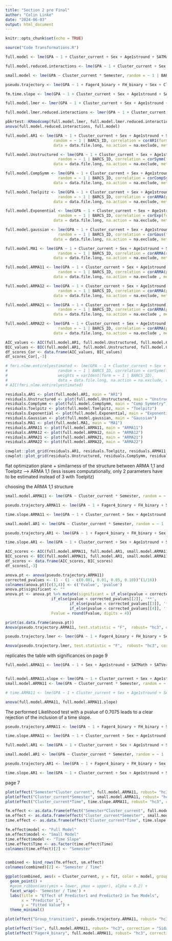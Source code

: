 ```yaml
---
title: "Section 2 pre Final"
author: "Colin Linke"
date: "2024-06-03"
output: html_document
---
```



```r
knitr::opts_chunk$set(echo = TRUE)
```


```r
source("Code Transformations.R")
```

```r
full.model <- lme(GPA ~ 1 + Cluster_current + Sex + Age1stround + SATMath + SATVerbal + SATWriting + Fager4_binary + FH_binary + STAI_SELF_Total + BDI_SELF_Total + Parental_SES + Sex*Cluster_current + Semester*Cluster_current + Sex*Semester + Semester, random = ~1 | BARCS_ID, data = data.file.long, na.action = na.exclude, method = "ML") 

full.model.reduced.interactions <- lme(GPA ~ 1 + Cluster_current + Sex + Age1stround + SATMath + SATVerbal + SATWriting + Fager4_binary + FH_binary + STAI_SELF_Total + BDI_SELF_Total + Parental_SES  + Semester*Cluster_current + Semester, random = ~ 1 | BARCS_ID,data = data.file.long, na.action = na.exclude, method = "ML")

small.model <- lme(GPA ~ Cluster_current * Semester, random = ~ 1 | BARCS_ID, data = data.file.long, na.action = na.exclude, method = "ML")

pseudo.trajectory <- lme(GPA ~ 1 + Fager4_binary + FH_binary + Sex + Cluster_SEM1 + Semester + Age1stround + SATMath + SATVerbal + SATWriting + STAI_SELF_Total + BDI_SELF_Total + Parental_SES + Cluster_SEM1 * Semester + Group_transition1 * Semester, random = ~ 1 | BARCS_ID, data = data.file.long, method = "REML", na.action = na.exclude)

fm.time.slope <- lme(GPA ~ 1 + Cluster_current + Sex + Age1stround + SATMath + SATVerbal + SATWriting + Fager4_binary + FH_binary + STAI_SELF_Total + BDI_SELF_Total + Parental_SES + Sex*Cluster_current + Time*Cluster_current + Sex*Time + Time , random = ~ 1 + Time| BARCS_ID, data = data.file.long, na.action = na.exclude, method = "ML") 
```

```r
full.model.lmer <- lmer(GPA ~ 1 + Cluster_current + Sex + Age1stround + SATMath + SATVerbal + SATWriting + Fager4_binary + FH_binary + STAI_SELF_Total + BDI_SELF_Total + Parental_SES + Sex*Cluster_current + Semester*Cluster_current + Sex*Semester + Semester + (1 | BARCS_ID), data = data.file.long, na.action = na.exclude, REML = FALSE) 

full.model.lmer.reduced.interactions <- lmer(GPA ~ 1 + Cluster_current + Sex + Age1stround + SATMath + SATVerbal + SATWriting + Fager4_binary + FH_binary + STAI_SELF_Total + BDI_SELF_Total + Parental_SES  + Semester*Cluster_current + Semester + (1 | BARCS_ID),data = data.file.long, na.action = na.exclude, REML = FALSE)
```


```r
pbkrtest::KRmodcomp(full.model.lmer, full.model.lmer.reduced.interactions) ## only allows lmer -.-
anova(full.model.reduced.interactions, full.model)
```

```r
full.model.AR1 <- lme(GPA ~ 1 + Cluster_current + Sex + Age1stround + SATMath + SATVerbal + SATWriting + Fager4_binary + FH_binary + STAI_SELF_Total + BDI_SELF_Total + Parental_SES  + Semester*Cluster_current + Semester,
                     random = ~ 1 | BARCS_ID, correlation = corAR1(form = ~ Time| BARCS_ID), 
                     data = data.file.long, na.action = na.exclude, method = "ML" )

full.model.Unstructured <- lme(GPA ~ 1 + Cluster_current + Sex + Age1stround + SATMath + SATVerbal + SATWriting + Fager4_binary + FH_binary + STAI_SELF_Total + BDI_SELF_Total + Parental_SES  + Semester*Cluster_current + Semester,
                       random = ~ 1 | BARCS_ID, correlation = corSymm(form = ~ Time| BARCS_ID), 
                     data = data.file.long, na.action = na.exclude, method = "ML"  )

full.model.CompSymm <- lme(GPA ~ 1 + Cluster_current + Sex + Age1stround + SATMath + SATVerbal + SATWriting + Fager4_binary + FH_binary + STAI_SELF_Total + BDI_SELF_Total + Parental_SES  + Semester*Cluster_current + Semester,
                       random = ~ 1 | BARCS_ID, correlation = corCompSymm(form = ~ Time| BARCS_ID), 
                     data = data.file.long, na.action = na.exclude, method = "ML"  )

full.model.Toelpitz <- lme(GPA ~ 1 + Cluster_current + Sex + Age1stround + SATMath + SATVerbal + SATWriting + Fager4_binary + FH_binary + STAI_SELF_Total + BDI_SELF_Total + Parental_SES  + Semester*Cluster_current + Semester,
                       random = ~ 1 | BARCS_ID, correlation = corARMA(p = 0, q = 3, form = ~ Time| BARCS_ID),
                     data = data.file.long, na.action = na.exclude, method = "ML"  )

full.model.Exponential <- lme(GPA ~ 1 + Cluster_current + Sex + Age1stround + SATMath + SATVerbal + SATWriting + Fager4_binary + FH_binary + STAI_SELF_Total + BDI_SELF_Total + Parental_SES  + Semester*Cluster_current + Semester,
                       random = ~ 1 | BARCS_ID, correlation = corExp(form = ~ Time| BARCS_ID), 
                     data = data.file.long, na.action = na.exclude, method = "ML"  )

full.model.gaussian <- lme(GPA ~ 1 + Cluster_current + Sex + Age1stround + SATMath + SATVerbal + SATWriting + Fager4_binary + FH_binary + STAI_SELF_Total + BDI_SELF_Total + Parental_SES  + Semester*Cluster_current + Semester,
                       random = ~ 1 | BARCS_ID, correlation = corGaus(form = ~ Time| BARCS_ID), 
                     data = data.file.long, na.action = na.exclude, method = "ML"  )

full.model.MA1 <- lme(GPA ~ 1 + Cluster_current + Sex + Age1stround + SATMath + SATVerbal + SATWriting + Fager4_binary + FH_binary + STAI_SELF_Total + BDI_SELF_Total + Parental_SES  + Semester*Cluster_current + Semester,
                       random = ~ 1 | BARCS_ID, correlation = corARMA(q = 1, form = ~ Time| BARCS_ID), 
                     data = data.file.long, na.action = na.exclude, method = "ML" )

full.model.ARMA11 <- lme(GPA ~ 1 + Cluster_current + Sex + Age1stround + SATMath + SATVerbal + SATWriting + Fager4_binary + FH_binary + STAI_SELF_Total + BDI_SELF_Total + Parental_SES  + Semester*Cluster_current + Semester,
                       random = ~ 1 | BARCS_ID, correlation = corARMA(p = 1, q = 1, form = ~ Time| BARCS_ID), 
                     data = data.file.long, na.action = na.exclude , method = "ML"  )

full.model.ARMA12 <- lme(GPA ~ 1 + Cluster_current + Sex + Age1stround + SATMath + SATVerbal + SATWriting + Fager4_binary + FH_binary + STAI_SELF_Total + BDI_SELF_Total + Parental_SES  + Semester*Cluster_current + Semester,
                       random = ~ 1 | BARCS_ID, correlation = corARMA(p = 1, q = 2, form = ~ Time| BARCS_ID), 
                     data = data.file.long, na.action = na.exclude, method = "ML"   )

full.model.ARMA21 <- lme(GPA ~ 1 + Cluster_current + Sex + Age1stround + SATMath + SATVerbal + SATWriting + Fager4_binary + FH_binary + STAI_SELF_Total + BDI_SELF_Total + Parental_SES  + Semester*Cluster_current + Semester,
                       random = ~ 1 | BARCS_ID, correlation = corARMA(p = 2, q = 1, form = ~ Time| BARCS_ID), 
                     data = data.file.long, na.action = na.exclude , method = "ML" )

full.model.ARMA22 <- lme(GPA ~ 1 + Cluster_current + Sex + Age1stround + SATMath + SATVerbal + SATWriting + Fager4_binary + FH_binary + STAI_SELF_Total + BDI_SELF_Total + Parental_SES  + Semester*Cluster_current + Semester,
                       random = ~ 1 | BARCS_ID, correlation = corARMA(p = 2, q = 2, form = ~ Time| BARCS_ID), 
                     data = data.file.long, na.action = na.exclude , method = "ML")

AIC_values <- AIC(full.model.AR1, full.model.Unstructured, full.model.CompSymm, full.model.Toelpitz, full.model.Exponential, full.model.gaussian, full.model.MA1, full.model.ARMA11, full.model.ARMA12, full.model.ARMA21, full.model.ARMA22)
BIC_values <- BIC(full.model.AR1, full.model.Unstructured, full.model.CompSymm, full.model.Toelpitz, full.model.Exponential, full.model.gaussian, full.model.MA1, full.model.ARMA11, full.model.ARMA12, full.model.ARMA21, full.model.ARMA22)
df_scores_Cor <- data.frame(AIC_values, BIC_values)
df_scores_Cor[,-3]
```

```r
# fmri.nlme.entirelyestimated <- lme(GPA ~ 1 + Cluster_current + Sex + Age1stround + SATMath + SATVerbal + SATWriting + Fager4_binary + FH_binary + STAI_SELF_Total + BDI_SELF_Total + Parental_SES  + Semester*Cluster_current + Semester,
#                      random = ~ 1 | BARCS_ID, correlation = corSymm(form = ~ Time| BARCS_ID), 
#                      weights = varIdent(form = ~ 1 | BARCS_ID), 
#                      data = data.file.long, na.action = na.exclude, control = list(opt = "optim", msMaxIter = 200))
# AIC(fmri.nlme.entirelyestimated)
```


```r
residuals.AR1 <- plot(full.model.AR1, main = "AR1")
residuals.Unstructured <- plot(full.model.Unstructured, main = "Unstructured")
residuals.CompSymm <- plot(full.model.CompSymm, main = "Comp Symmetry")
residuals.Toelpitz <- plot(full.model.Toelpitz, main = "Toelpitz")
residuals.Exponential <- plot(full.model.Exponential, main = "Exponential") 
residuals.Gaussian <- plot(full.model.gaussian, main = "Gaussian")
residuals.MA1 <- plot(full.model.MA1, main = "MA1")
residuals.ARMA11 <- plot(full.model.ARMA11, main = "ARMA11")
residuals.ARMA12 <- plot(full.model.ARMA12, main = "ARMA12")
residuals.ARMA21 <- plot(full.model.ARMA21, main = "ARMA21")
residuals.ARMA22 <- plot(full.model.ARMA22, main = "ARMA22")

cowplot::plot_grid(residuals.AR1, residuals.Toelpitz, residuals.ARMA11, residuals.ARMA12, nrow = 2)
cowplot::plot_grid(residuals.Unstructured, residuals.CompSymm, residuals.Exponential, residuals.Gaussian)
```
flat optimization plane + similarness of the structure between ARMA 1,1 and Toelpitz --> ARMA 1,1 (less issues computationally, only 2 parameters have to be estimated instead of 3 with Toelpitz)

choosing the ARMA 1,1 structure 


```r
small.model.ARMA11 <- lme(GPA ~ Cluster_current * Semester, random = ~ 1 | BARCS_ID, data = data.file.long, na.action = na.exclude, method = "ML",  correlation = corARMA(p = 1, q = 1, form = ~ Time| BARCS_ID))

pseudo.trajectory.ARMA11 <- lme(GPA ~ 1 + Fager4_binary + FH_binary + Sex + Cluster_SEM1 + Semester + Age1stround + SATMath + SATVerbal + SATWriting + STAI_SELF_Total + BDI_SELF_Total + Parental_SES + Cluster_SEM1 * Semester + Group_transition1 * Semester, random = ~ 1 | BARCS_ID, data = data.file.long, method = "ML", na.action = na.exclude, correlation = corARMA(p = 1, q = 1, form = ~ Time| BARCS_ID))

time.slope.ARMA11 <- lme(GPA ~ 1 + Cluster_current + Sex + Age1stround + SATMath + SATVerbal + SATWriting + Fager4_binary + FH_binary + STAI_SELF_Total + BDI_SELF_Total + Parental_SES + Sex*Cluster_current + Time*Cluster_current + Sex*Time + Time , random = ~ 1 + Time| BARCS_ID, data = data.file.long, na.action = na.exclude, method = "ML", correlation = corARMA(p = 1, q = 1, form = ~ Time| BARCS_ID),control = list(maxIter = 1000, tolerance = 1e-3, opt = "optim")) 

small.model.AR1 <- lme(GPA ~ Cluster_current * Semester, random = ~ 1 | BARCS_ID, data = data.file.long, na.action = na.exclude, method = "ML", correlation = corAR1(form = ~ Time| BARCS_ID))

pseudo.trajectory.AR1 <- lme(GPA ~ 1 + Fager4_binary + FH_binary + Sex + Cluster_SEM1 + Semester + Age1stround + SATMath + SATVerbal + SATWriting + STAI_SELF_Total + BDI_SELF_Total + Parental_SES + Cluster_SEM1 * Semester + Group_transition1 * Semester, random = ~ 1 | BARCS_ID, data = data.file.long, method = "ML", na.action = na.exclude, correlation = corAR1(form = ~ Time| BARCS_ID))

time.slope.AR1 <- lme(GPA ~ 1 + Cluster_current + Sex + Age1stround + SATMath + SATVerbal + SATWriting + Fager4_binary + FH_binary + STAI_SELF_Total + BDI_SELF_Total + Parental_SES + Sex*Cluster_current + Time*Cluster_current + Sex*Time + Time , random = ~ 1 + Time| BARCS_ID, data = data.file.long, na.action = na.exclude, method = "ML", correlation = corAR1(form = ~ Time| BARCS_ID)) 

AIC_scores <- AIC(full.model.ARMA11, full.model.AR1, small.model.ARMA11, small.model.AR1, pseudo.trajectory.ARMA11, pseudo.trajectory.AR1, time.slope.ARMA11, time.slope.AR1)
BIC_scores <- BIC(full.model.ARMA11, full.model.AR1, small.model.ARMA11, small.model.AR1, pseudo.trajectory.ARMA11, pseudo.trajectory.AR1, time.slope.ARMA11, time.slope.AR1)
df_scores <- data.frame(AIC_scores, BIC_scores)
df_scores[,-3]
```

```r
anova.pt <- anova(pseudo.trajectory.ARMA11)
corrected_pvalues <- (1 - (1 - c(0.001, 0.01, 0.05, 0.10))^(1/16))
colnames(anova.pt)[c(3,4)] <- c('Fvalue', 'pvalue')
anova.pt$significant <- ""
anova.pt <- anova.pt %>% mutate(significant = if_else(pvalue < corrected_pvalues[[1]], '***', 
                    if_else(pvalue < corrected_pvalues[[2]], '**', 
                            if_else(pvalue < corrected_pvalues[[3]], '*', 
                            if_else(pvalue < corrected_pvalues[[4]], '.', '')))),
                    Fvalue = round(Fvalue, digits = 4))
```
```r
print(as.data.frame(anova.pt))
Anova(pseudo.trajectory.ARMA11, test.statistic = "F",  robust= "hc3", correction = "Sidak")
```

```r
pseudo.trajectory.lmer <- lmer(GPA ~ 1 + Fager4_binary + FH_binary + Sex + Cluster_SEM1 + Semester + Age1stround + SATMath + SATVerbal + SATWriting + STAI_SELF_Total + BDI_SELF_Total + Parental_SES + Cluster_SEM1 * Semester + Group_transition1 * Semester + (1 | BARCS_ID), data = data.file.long, REML = TRUE, na.action = na.exclude)

Anova(pseudo.trajectory.lmer, test.statistic = "F",  robust= "hc3", correction = "Sidak")
```
replicates the table with significances on page 9 




```r
full.model.ARMA11 <- lme(GPA ~ 1 + Sex + Age1stround + SATMath + SATVerbal + SATWriting + Fager4_binary + FH_binary + STAI_SELF_Total + BDI_SELF_Total + Parental_SES  + Semester * Cluster_current, random = ~ 1 | BARCS_ID,data = data.file.long, na.action = na.exclude, method = "REML", correlation = corARMA(p = 1, q = 1, form = ~ Time| BARCS_ID))


full.model.ARMA11.slope <- lme(GPA ~ 1 + Cluster_current + Sex + Age1stround + SATMath + SATVerbal + SATWriting + Fager4_binary + FH_binary + STAI_SELF_Total + BDI_SELF_Total + Parental_SES  + Semester*Cluster_current + Semester, random = ~ 1 + Time| BARCS_ID,data = data.file.long, na.action = na.exclude, method = "REML", correlation = corARMA(p = 1, q = 1, form = ~ Time| BARCS_ID), control = list(maxIter = 1000, tolerance = 1e-3, opt = "optim"))
small.model.ARMA11 <- lme(GPA ~ Cluster_current * Semester, random = ~ 1 | BARCS_ID, data = data.file.long, na.action = na.exclude, method = "REML",  correlation = corARMA(p = 1, q = 1, form = ~ Time| BARCS_ID))

# time.ARMA11 <- lme(GPA ~ 1 + Cluster_current + Sex + Age1stround + SATMath + SATVerbal + SATWriting + Fager4_binary + FH_binary + STAI_SELF_Total + BDI_SELF_Total + Parental_SES + Sex*Cluster_current + Time*Cluster_current + Sex*Time + Time , random = ~ 1 | BARCS_ID, data = data.file.long, na.action = na.exclude, method = "REML", correlation = corARMA(p = 1, q = 1, form = ~ Time| BARCS_ID),control = list(maxIter = 1000, tolerance = 1e-3, opt = "optim")) Not invertible. Therefore a RE time slope is included for the Time model
```
```r
anova(full.model.ARMA11, full.model.ARMA11.slope)
```
The performed Likelihood test with a pvalue of 0.7075 leads to a clear rejection of the inclusion of a time slope.



```r
pseudo.trajectory.ARMA11 <- lme(GPA ~ 1 + Fager4_binary + FH_binary + Sex + Cluster_SEM1 + Semester + Age1stround + SATMath + SATVerbal + SATWriting + STAI_SELF_Total + BDI_SELF_Total + Parental_SES + Cluster_SEM1 * Semester + Group_transition1 * Semester, random = ~ 1 | BARCS_ID, data = data.file.long, method = "REML", na.action = na.exclude, correlation = corARMA(p = 1, q = 1, form = ~ Time| BARCS_ID))

time.slope.ARMA11 <- lme(GPA ~ 1 + Cluster_current + Sex + Age1stround + SATMath + SATVerbal + SATWriting + Fager4_binary + FH_binary + STAI_SELF_Total + BDI_SELF_Total + Parental_SES + Sex*Cluster_current + Time*Cluster_current + Sex*Time + Time , random = ~ 1 + Time| BARCS_ID, data = data.file.long, na.action = na.exclude, method = "REML", correlation = corARMA(p = 1, q = 1, form = ~ Time| BARCS_ID),control = list(maxIter = 1000, tolerance = 1e-3, opt = "optim")) 

full.model.AR1 <- lme(GPA ~ 1 + Cluster_current + Sex + Age1stround + SATMath + SATVerbal + SATWriting + Fager4_binary + FH_binary + STAI_SELF_Total + BDI_SELF_Total + Parental_SES  + Semester*Cluster_current + Semester, random = ~ 1 | BARCS_ID,data = data.file.long, na.action = na.exclude, method = "REML", correlation = corAR1(form = ~ Time| BARCS_ID))

small.model.AR1 <- lme(GPA ~ Cluster_current * Semester, random = ~ 1 | BARCS_ID, data = data.file.long, na.action = na.exclude, method = "REML", correlation = corAR1(form = ~ Time| BARCS_ID))

pseudo.trajectory.AR1 <- lme(GPA ~ 1 + Fager4_binary + FH_binary + Sex + Cluster_SEM1 + Semester + Age1stround + SATMath + SATVerbal + SATWriting + STAI_SELF_Total + BDI_SELF_Total + Parental_SES + Cluster_SEM1 * Semester + Group_transition1 * Semester, random = ~ 1 | BARCS_ID, data = data.file.long, method = "REML", na.action = na.exclude, correlation = corAR1(form = ~ Time| BARCS_ID))

time.slope.AR1 <- lme(GPA ~ 1 + Cluster_current + Sex + Age1stround + SATMath + SATVerbal + SATWriting + Fager4_binary + FH_binary + STAI_SELF_Total + BDI_SELF_Total + Parental_SES + Sex*Cluster_current + Time*Cluster_current + Sex*Time + Time , random = ~ 1 + Time| BARCS_ID, data = data.file.long, na.action = na.exclude, method = "REML", correlation = corAR1(form = ~ Time| BARCS_ID)) 
```


page 7

```r
plot(effect("Semester*Cluster_current", full.model.ARMA11, robust= "hc3", correction = "Sidak"))
plot(effect("Cluster_current*Semester", small.model.ARMA11, robust= "hc3", correction = "Sidak"))
plot(effect("Cluster_current*Time", time.slope.ARMA11, robust= "hc3", correction = "Sidak"))
```


```r
fm.effect <- as.data.frame(effect("Semester*Cluster_current", full.model.ARMA11, robust= "hc3", correction = "Sidak"))
sm.effect <- as.data.frame(effect("Cluster_current*Semester", small.model.ARMA11, robust= "hc3", correction = "Sidak"))
time.effect <- as.data.frame(effect("Cluster_current*Time", time.slope.ARMA11, robust= "hc3", correction = "Sidak"))

fm.effect$model <- "Full Model"
sm.effect$model <- "Small Model"
time.effect$model <- "Time Slope"
time.effect$Time <- as.factor(time.effect$Time)
colnames(time.effect)[2] <- "Semester"


combined <- bind_rows(fm.effect, sm.effect)
colnames(combined)[2] <- "Semester / Time"

ggplot(combined, aes(x = Cluster_current, y = fit, color = model, group = model)) +
  geom_point() +
  #geom_ribbon(aes(ymin = lower, ymax = upper), alpha = 0.2) +
  facet_wrap(~ 'Semester / Time') +
  labs(title = "Effect of Predictor1 and Predictor2 in Two Models",
       x = "Predictor 1",
       y = "Fitted Value") +
  theme_minimal()
```


```r
plot(effect("Group_transition1", pseudo.trajectory.ARMA11, robust= "hc3", correction = "Sidak"))
```

```r
plot(effect("Sex", full.model.ARMA11, robust= "hc3", correction = "Sidak"), main = "Effect of Gender")
plot(effect("Fager4_binary", full.model.ARMA11, robust= "hc3", correction = "Sidak"), main = "Effect of Smoking")
```

